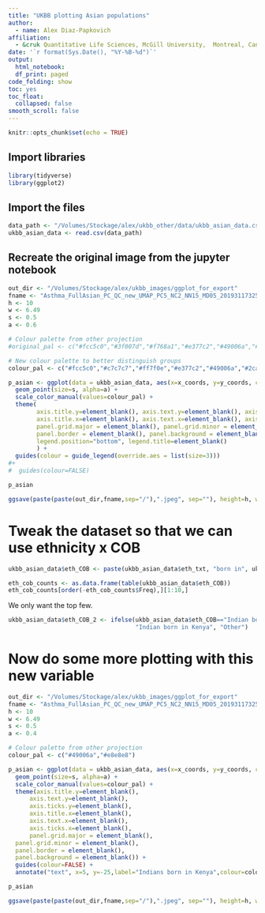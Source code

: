 ```yaml
---
title: "UKBB plotting Asian populations"
author: 
  - name: Alex Diaz-Papkovich
affiliation:
  - &cruk Quantitative Life Sciences, McGill University,  Montreal, Canada
date: '`r format(Sys.Date(), "%Y-%B-%d")`'
output:
  html_notebook:
  df_print: paged
code_folding: show
toc: yes
toc_float: 
  collapsed: false
smooth_scroll: false
---
```


```r
knitr::opts_chunk$set(echo = TRUE)
```

## Import libraries

```r
library(tidyverse)
library(ggplot2)
```

## Import the files
```r

data_path <- "/Volumes/Stockage/alex/ukbb_other/data/ukbb_asian_data.csv"
ukbb_asian_data <- read.csv(data_path)

```

## Recreate the original image from the jupyter notebook
```r

out_dir <- "/Volumes/Stockage/alex/ukbb_images/ggplot_for_export"
fname <- "Asthma_FullAsian_PC_QC_new_UMAP_PC5_NC2_NN15_MD05_201931173256"
h <- 10
w <- 6.49
s <- 0.5
a <- 0.6

# Colour palette from other projection
#original_pal <- c("#fcc5c0","#3f007d","#f768a1","#e377c2","#49006a","#ae017e")

# New colour palette to better distinguish groups
colour_pal <- c("#fcc5c0","#c7c7c7","#ff7f0e","#e377c2","#49006a","#2ca02c")

p_asian <- ggplot(data = ukbb_asian_data, aes(x=x_coords, y=y_coords, colour=eth_txt)) +
  geom_point(size=s, alpha=a) +
  scale_color_manual(values=colour_pal) +
  theme(
        axis.title.y=element_blank(), axis.text.y=element_blank(), axis.ticks.y=element_blank(),
        axis.title.x=element_blank(), axis.text.x=element_blank(), axis.ticks.x=element_blank(),
        panel.grid.major = element_blank(), panel.grid.minor = element_blank(),
        panel.border = element_blank(), panel.background = element_blank(),
        legend.position="bottom", legend.title=element_blank()
        ) +
  guides(colour = guide_legend(override.aes = list(size=3)))
#+
#  guides(colour=FALSE)

p_asian

ggsave(paste(paste(out_dir,fname,sep="/"),".jpeg", sep=""), height=h, width=w, units="in")
```

# Tweak the dataset so that we can use ethnicity x COB
```r
ukbb_asian_data$eth_COB <- paste(ukbb_asian_data$eth_txt, "born in", ukbb_asian_data$COB)

eth_cob_counts <- as.data.frame(table(ukbb_asian_data$eth_COB))
eth_cob_counts[order(-eth_cob_counts$Freq),][1:10,]
```

We only want the top few.

```r
ukbb_asian_data$eth_COB_2 <- ifelse(ukbb_asian_data$eth_COB=="Indian born in Kenya",
                                    "Indian born in Kenya", "Other")
```

# Now do some more plotting with this new variable
```r
out_dir <- "/Volumes/Stockage/alex/ukbb_images/ggplot_for_export"
fname <- "Asthma_FullAsian_PC_QC_new_UMAP_PC5_NC2_NN15_MD05_201931173256_ethcob"
h <- 10
w <- 6.49
s <- 0.5
a <- 0.4

# Colour palette from other projection
colour_pal <- c("#49006a","#e8e8e8")

p_asian <- ggplot(data = ukbb_asian_data, aes(x=x_coords, y=y_coords, colour=eth_COB_2)) +
  geom_point(size=s, alpha=a) +
  scale_color_manual(values=colour_pal) +
  theme(axis.title.y=element_blank(),
      axis.text.y=element_blank(),
      axis.ticks.y=element_blank(),
      axis.title.x=element_blank(),
      axis.text.x=element_blank(),
      axis.ticks.x=element_blank(),
      panel.grid.major = element_blank(),
  panel.grid.minor = element_blank(),
  panel.border = element_blank(),
  panel.background = element_blank()) +
  guides(colour=FALSE) +
  annotate("text", x=5, y=-25,label="Indians born in Kenya",colour=colour_pal[1])

p_asian

ggsave(paste(paste(out_dir,fname,sep="/"),".jpeg", sep=""), height=h, width=w, units="in")
```